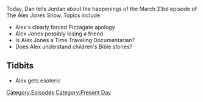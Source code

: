 {{DEFAULTSORT:
    #_EPISODE_0024:March 23, 2017
}}{{Episode
    | title           = March 23, 2017
    | caption         = [https://knowledgefight.libsyn.com/knowledge-fight-march-23-2017 Listen to this episode on Libsyn]
    | episodeNumber   = 24
    | length          = 02:13:32
    | airDate         = March 27, 2017
    | coverageDate    = March 23, 2017
    | episodeType     = [[:Category:Present Day|Present Day]]
    | previousEpisode = [[23: March 16-17, 2017]]
    | nextEpisode     = [[25: Dennis Montgomery Investigation]]
}}

{{Stub}}

Today, Dan tells Jordan about the happenings of the March 23rd episode of The Alex Jones Show.  Topics include:

*Alex's clearly forced Pizzagate apology
*Alex Jones possibly losing a friend
*Is Alex Jones a Time Traveling Documentarian?
*Does Alex understand children's Bible stories?

==Tidbits==

*Alex gets esoteric

[[Category:Episodes]]
[[Category:Present Day]]